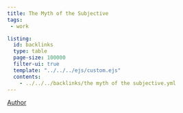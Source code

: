 ```yaml
---
title: The Myth of the Subjective
tags:
 - work

listing:
  id: backlinks
  type: table
  page-size: 100000
  filter-ui: true
  template: "../../../ejs/custom.ejs"
  contents:
    - ../../../backlinks/the myth of the subjective.yml
---
```


[Author](/docs/phil/people/Donald Davidson.html)